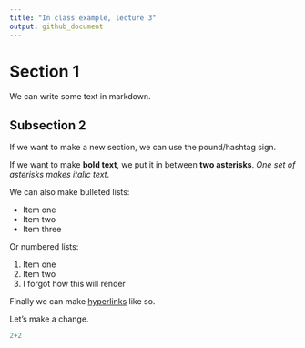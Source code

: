 ```yaml
---
title: "In class example, lecture 3"
output: github_document
---
```


# Section 1

We can write some text in markdown.

## Subsection 2

If we want to make a new section, we can use the pound/hashtag sign.

If we want to make **bold text**, we put it in between **two asterisks**. *One set of asterisks makes italic text*. 

We can also make bulleted lists:

* Item one
* Item two 
* Item three

Or numbered lists:

1. Item one
2. Item two
4. I forgot how this will render

Finally we can make [hyperlinks](www.google.com) like so. 

Let's make a change.

```r
2+2
```


